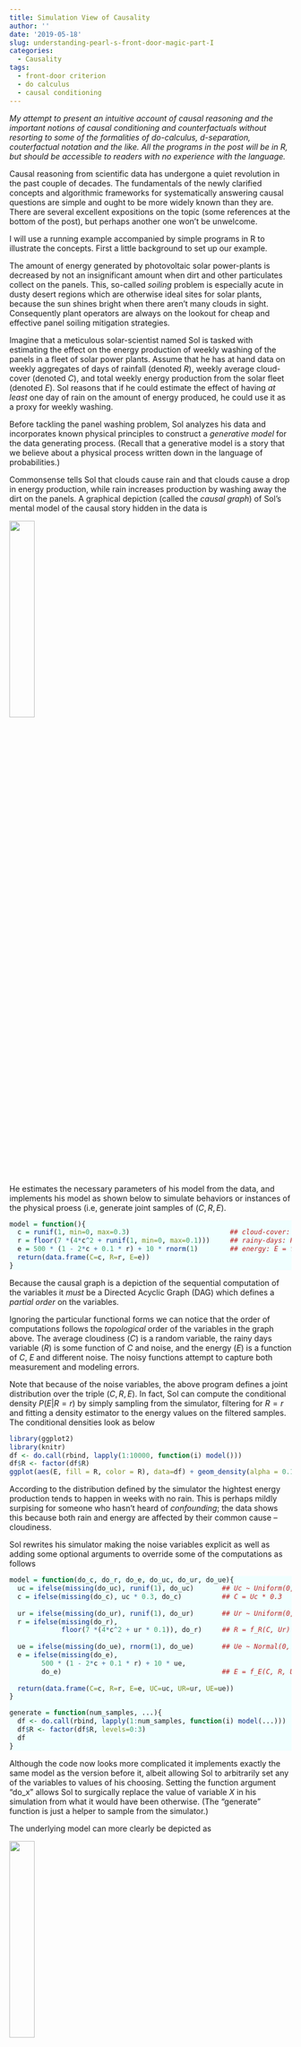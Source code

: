 ```yaml
---
title: Simulation View of Causality
author: ''
date: '2019-05-18'
slug: understanding-pearl-s-front-door-magic-part-I
categories:
  - Causality
tags:
  - front-door criterion
  - do calculus
  - causal conditioning
---
```

<style>
div.blue pre.r { background-color:azure; }
div.blue pre { background-color:#ffe2dd; }
</style>

_My attempt to present an intuitive account of causal reasoning and the important notions of causal conditioning and counterfactuals without resorting to some of the formalities of do-calculus, d-separation, couterfactual notation and the like. All the programs in the post will be in R, but should be accessible to readers with no experience with the language._

Causal reasoning from scientific data has undergone a quiet revolution in the past couple of decades. The fundamentals of the newly clarified concepts and algorithmic frameworks for systematically answering causal questions are simple and ought to be more widely known than they are. There are several excellent expositions on the topic (some references at the bottom of the post), but perhaps another one won't be unwelcome. 

I will use a running example accompanied by simple programs in R to illustrate the concepts. First a little background to set up our example. 

The amount of energy generated by photovoltaic solar power-plants is decreased by not an insignificant amount when dirt and other particulates collect on the panels. This, so-called _soiling_ problem is especially acute in dusty desert regions which are otherwise ideal sites for solar plants, because the sun shines bright when there aren't many clouds in sight. Consequently plant operators are always on the lookout for cheap and effective panel soiling mitigation strategies.

Imagine that a meticulous solar-scientist named Sol is tasked with estimating the effect on the energy production of weekly washing of the panels in a fleet of solar power plants. Assume that he has at hand data on weekly aggregates of days of rainfall (denoted $R$), weekly average cloud-cover (denoted $C$), and total weekly energy production from the solar fleet (denoted $E$). Sol reasons that if he could estimate the effect of having _at least_ one day of rain on the amount of energy produced, he could use it as a proxy for weekly washing.

Before tackling the panel washing problem, Sol analyzes his data and incorporates known physical principles to construct a _generative model_ for the data generating process. (Recall that a generative model is a story that we believe about a physical process written down in the language of probabilities.)

Commonsense tells Sol that clouds cause rain and that clouds cause a drop in energy production, while rain increases production by washing away the dirt on the panels. A graphical depiction (called the _causal graph_) of Sol's mental model of the causal story hidden in the data is

![](/post/2019-04-13-understanding-pearl-s-front-door-magic_files/solar_graph.png){width=30%}

He estimates the necessary parameters of his model from the data, and implements his model as shown below to simulate behaviors or instances of the physical proess (i.e, generate joint samples of $(C, R, E)$.

<div class = "blue">
```r
model = function(){
  c = runif(1, min=0, max=0.3)                         ## cloud-cover: C ~ Uniform(0, 0.3)
  r = floor(7 *(4*c^2 + runif(1, min=0, max=0.1)))     ## rainy-days: R = f_R(C, noise)
  e = 500 * (1 - 2*c + 0.1 * r) + 10 * rnorm(1)        ## energy: E = f_E(c, r, noise) 
  return(data.frame(C=c, R=r, E=e))
}
```
</div>

Because the causal graph is a depiction of the sequential computation of the variables it _must_ be a Directed Acyclic Graph (DAG) which defines a _partial order_ on the variables.

Ignoring the particular functional forms we can notice that the order of computations follows the _topological_ order of the variables in the graph above. The average cloudiness ($C$) is a random variable, the rainy days variable ($R$) is some function of $C$ and noise, and the energy ($E$) is a function of $C$, $E$ and different noise. The noisy functions attempt to capture both measurement and modeling errors. 

Note that because of the noise variables, the above program defines a joint distribution over the triple $(C, R, E)$. In fact, Sol can compute the conditional density $P(E | R=r)$ by simply sampling from the simulator, filtering for $R=r$ and fitting a density estimator to the energy values on the filtered samples. The conditional densities look as below

```r
library(ggplot2)
library(knitr)
df <- do.call(rbind, lapply(1:10000, function(i) model()))
df$R <- factor(df$R)
ggplot(aes(E, fill = R, color = R), data=df) + geom_density(alpha = 0.1)+ggtitle("P(E | R)")#+theme_bw() 
```

According to the distribution defined by the simulator the hightest energy production tends to happen in weeks with no rain. This is perhaps mildly surpising for someone who hasn't heard of _confounding_; the data shows this because both rain and energy are affected by their common cause -- cloudiness.

Sol rewrites his simulator making the noise variables explicit as well as adding some optional arguments to override some of the computations as follows

<div class = "blue">
```r
model = function(do_c, do_r, do_e, do_uc, do_ur, do_ue){
  uc = ifelse(missing(do_uc), runif(1), do_uc)       ## Uc ~ Uniform(0, 1)
  c = ifelse(missing(do_c), uc * 0.3, do_c)          ## C = Uc * 0.3 
  
  ur = ifelse(missing(do_ur), runif(1), do_ur)       ## Ur ~ Uniform(0, 1)
  r = ifelse(missing(do_r), 
             floor(7 *(4*c^2 + ur * 0.1)), do_r)     ## R = f_R(C, Ur)
  
  ue = ifelse(missing(do_ue), rnorm(1), do_ue)       ## Ue ~ Normal(0, 1)
  e = ifelse(missing(do_e), 
        500 * (1 - 2*c + 0.1 * r) + 10 * ue,
        do_e)                                        ## E = f_E(C, R, Ue)
  
  return(data.frame(C=c, R=r, E=e, UC=uc, UR=ur, UE=ue))
}

generate = function(num_samples, ...){
  df <- do.call(rbind, lapply(1:num_samples, function(i) model(...)))
  df$R <- factor(df$R, levels=0:3)
  df
}
```
</div>

Although the code now looks more complicated it implements exactly the same model as the version before it, albeit allowing Sol to arbitrarily set any of the variables to values of his choosing. Setting the function argument "do_x" allows Sol to surgically replace the value of variable $X$ in his simulation from what it would have been otherwise. (The "generate" function is just a helper to sample from the simulator.)

The underlying model can more clearly be depicted as 

![](/post/2019-04-13-understanding-pearl-s-front-door-magic_files/solar_graph_noise.png){width=30%}

The randomness in the simulator is owed only to the _indepdendent_ noise variables $U_C$, $U_R$ and $U_E$; the variables $C$, $R$ and $E$ are _deterministic_ functions of the variables they _listen to_ (to borrow a phrase that Judea Pearl populalized). We can think of the values taken by the noise variables $U_C$, $U_R$ and $U_E$ for any sample as _defining_ that sample. They give the sample its _individuality_ as it were.

A model with this structure is termed a _Structural Causal Model_, which I only mention to prime you to its encounter in future wanderings.    

The awesome power conferred by a simulator in one's possession brings a temptation to meddle that is hard to resist even for an old testament god, let alone a mere solar scientist. Sol dutifully proceeds to meddle.

Interventions
-------------
To determine the _causal_ effect of rain on energy production, Sol needs to simulate the process in a _parallel universe_ where rain can be controlled independently of its influence from cloudiness. (He is after all investigating the effect panel washing would have on energy production, and cloudiness would not affect the decision to wash.) He intervenes to set the rain variable to different values as follows

<div class = "blue">
```r
n <- 10000
## generate n samples each by setting do_r to different values 0, 1, 2, or 3
df_intervention <- do.call(rbind, lapply(0:3,function(r) generate(n, do_r = r)))
ggplot(aes(E, fill = R, color = R), data=df_intervention) + geom_density(alpha = 0.1)+ggtitle("P(E | do(R))")
```
</div>

The quantity $P(E|do(R=r))$ is shorthand for the distribution of $E$ produced when Sol samples from his simulator by setting the "do_r" argument to the value $r$. 

Contrary to the conditional probabilities estimated before, this simulation shows that more rain _causes_ more energy. The so-called __interventional distribution__ $P(E | do(R =r))$ is obtained by __causal conditioning__ and is in general _different_ from the __Bayesian conditional distribution__ $P(E|R=r)$. 

A graphical representation of the way the process unfolds in the parallel universe (and of the program that simulates it) is

![](/post/2019-04-13-understanding-pearl-s-front-door-magic_files/solar_graph_do_r.png){width=30%}

All the arrows pointing to the node $R$ have been severed and its value is set to $r$. This is the essence of what it means to intervene -- we remove any other causal influences on the variable on which we are intervening. This is why Bayesian conditioning differs from causal conditioning -- when we causally condition, we are hypothesizing a different universe which is running a _different program_, consequently producing a _different distribution_ over the observables. 

One way to internalize the conceptual difference between the two kinds of conditioning is to note that causal conditioning is carried out by setting the "do" argument of the simulator, whereas Bayesian conditioning is carried out by sampling and filtering. For example, to estimate $P(E | do(R =r), C=c)$ we sample from the simulator by setting argument do_r to $r$, then filter the generated samples for $C =c$ and compute the histogram over $E$ from the filtered samples.

So, what _is_ the distribution of $E$ given $do(R=r)$? First note that the joint probability $P(E, C|do(R=r))$ can be computed as

\begin{align}
P(E, C=c|do(R=r)) &= P(E|C=c, do(R=r)) P(C=c) \\
&= P(E|C=c, R=r) P(C=c) \\
\end{align}

The first equality stems from how $E$ is generated by the simulator -- first generate $C$ according its marginal probability and then generate $E$ from $C$ and the "intervened" value of $R$. The second equality results from the fact that if $C$ were fixed, it does not matter whether $R=r$ results "naturally" or from being intervened on. 

Therefore
$$P(E|do(R =r)) = \sum_c P(E, C=c|do(R=r)) = \sum_c P(E|C=c, R=r) P(C=c)$$
This result is an instance of something called the _backdoor formula_ about which I will have more to say in my next post. For now just notice how an expression for causal conditioning (with a "do") was translated into an expression containing only Bayesian conditioning (without any "do"s).

Now might be a good juncture to break for rest and to take in the scenery. As a warmup for what is coming next you might want to mull the following questions. Looking at the order of the calculations in Sol's simulator above may help.

- What is $P(E | do(R=r), do(U_R=u_r))$?
- How does $P(E|do(C = c))$ relate $P(E|C=c)$?
- What is the interpretation of $P(E|do(U_R = u_r))$?

Counterfactuals
---------------
As noted above for any one sample from the model, the particular values assumed by the random variables $U_C$, $U_R$ and $U_E$ for that sample completely specify it, and together represent a particular week in our universe. In other words, we can _define_ an individual week by _assigning_ specific values to these random variables. 

Let us generate a _single_ sample from, Sol's simulator. 

<div class = "blue">
```r
set.seed(0)
week_a = generate(1)                     ## generate one sample
kable(week_a, format="html", digits = 2) ## print the sample
```
</div>

We can now ask the following question. _What would the energy prodcution have been in this week had it not rained at all?_ This is what we call a _counterfactual_; a question about events in a universe where they unfolded contrary to those in our actual factual universe. 

What does this counterfactual question mean? Colloquially it means, "_all else being equal_ how would the energy production $E$ have changed to if we had set $R$ to zero?". Clearly the "all else" does not include $E$ itself. We only mean that while not changing anything that gives this week its _individuality_ how does intervening on $R$ affect $E$. 

As we said before, an instance derives its individuality from the values assumed by the noise variables $U_C$, $U_R$ and $U_E$. Therefore the way to answer the counterfactual is to run the simulator with the arguments do_uc, do_ur, do_ue set to 0.9, 0.27, and -0.33 respectively _and_ to set do_r to 0. 

<div class = "blue">
```r
counterfactual_week_a = generate(1, do_uc=0.9, do_ur=0.27, do_ue=-0.33, do_r=0)    ## counterfactual!
kable(counterfactual_week_a, format="html", digits = 2) 
```
</div>

We estimate that the energy production _would have been_ 227 Mwh ((instead of the 328 Mwh that was _actually observed_) had it not rained _in that particular week_.  Note that because all the noise variables are fixed there is no stochasticity left in the simulator -- it would produce exactly the same vector of observations no matter how many times we run it.

We can perform this $do(R=0)$ counterfactual computation for every instance in our universe. Because of the lack of stochasticity in counterfactual sample, there is a one-to-one correspondence between every example in the factual universe and those in the counterfactual universe. 

I will annotate the column names of the counterfactual samples by a subscript "r" (or "_r" in the column names) to indicate that these measurements are made in the parallel universe where $R$ was intervened on. 

<div class = "blue">
```r
n = 10000
weeks_actual = generate(n) 
weeks_counterfactual = do.call(rbind, lapply(1:n,function(i) 
           generate(1, do_uc=weeks_actual$UC[i], do_ur=weeks_actual$UR[i], do_ue=weeks_actual$UE[i], do_r=0)))
names(weeks_counterfactual) = paste0(names(weeks_counterfactual), "_r") ## rename counterfactual variables
df_counterfactual = cbind(weeks_actual,weeks_counterfactual)
kable(df_counterfactual[1:10,], format="html", digits = 2) 
```
</div>

As we expect, for all cases where $R=0$, the counterfactual values for all the variables equal their actual values (a no-rain week in our universe would see no difference in the counterfactual universe where we force it to not rain). Also since the noise variables in the counterfactual universe have the same values as those in ours the subscript "_r" is unnecessary. 

Let us compare the causal conditional distribution $P(E | do(R=0))$ with the distribution of the counterfactual energy variable $E_r$ in the above table.

<div class = "blue">
```r
plot(density(df_intervention$E[df_intervention$R == 0]), col="blue",
     main = "R = 0", xlab = "E")
lines(density(df_counterfactual[["E_r"]]), col="red")
```
</div>
Perhaps surprisingly they turn out to be the same. A moment's reflection about how these two distributions were generated from Sol's simulator should convince you that the inteventional distribution obtained by causal conditioning is _precisely_ the summary of counterfactuals over all the instances. In fact the interventional distribution $P(E|do(R=r))$ is could more precisely be written as $P(E_r|R_r = r)$. (Note that this is __non-standard notation__ but it makes it easier for me to keep everything straight.)

The notion of counterfactuals is therefore more fundamental than the notion of causal conditioning or interventional distributions. All interventional questions could be answered by generating counterfactual samples, and then appropriately conditioning and aggregating them.

We can ask very general conditional questions about this counterfactual universe. For example, "for a week with low energy production, what is the distribution of the decrease in energy production if we intervened to make it not rain?" Answer: $P(E - E_r|R_r=0, E < e)$. Filter the above table for $E < e$ and compute the histogram over the difference $E-E_r$ on the remaining rows.

We have been asking counterfactual questions about instances generated from the simulator. What if Sol wanted take a particular week from his dataset and ask what the energy production would have been had it not rained in _that week_? Since he only has access to the $C$, $R$ and $E$ variables for that week but _not_ the noise ($U_.$) variables, he cannot follow our simple procedure of running simulator with arguments do_r=0 and do_uc, do_ur and do_ue set to the particular values. The procedure he needs to follow is to first _estimate_ the _posterior distribution_ over noise variables from the probabilistic model (which the simulator mirrors) conditioned on the observations for that week, and use samples from this posterior as arguments for the simulator. In pseudocode 

<div class = "blue">
```R
sample_counterfactual(c, r, e){ ## single week observation = (c, r, e)
  for(i in 1:num_samples) {
    uc, ur, ue = sample_from(P(UC, UR, UE | C=c, R=r, E=e))
    counterfactual_samples_E[i] = generate(1, do_r=0, do_uc=uc, do_ur=ur, do_ue=ue)[["E"]]
  }
  return(counterfactual_samples_E)
}
```
</div>

Note that this procedure is no longer one-to-one; for a given week we obtain a _distribution_ over the energy production in the counterfactual "no-rain" universe. 

To summarize, the procedure to answer causal questions is to translate it into a description of the variables to _fix_ in the simulator, and of how to filter and aggregate the generated samples. In the happy situation where we have a fully-fledged generative model (and hence a simulator) that can generate joint samples of all the variables in the physical process the preceeding discussion is (almost) the entire story.


Unhappy Situations
------------------
Regrettably we live in a universe where the demand for happiness outstrips supply. If a simulator of the physical process were not available to answer your counterfactuals, what else might be? 

- __Graph known, data with all variables measured__. This is a situation where you know all the variables that constitute the system, have observations for all of them, and also know the causal structure (the DAG). All you need to produce a simulator is to estimate the _functions_ that compute a variable from its parents (and the variable specific noise) -- the so-called _mechanisms_ of the causal model. In a future post I will present an approach for end-to-end learning of all the causal mechanisms of a system.

- __Graph known, _not_ all variables measured__. This is where you will need _do-calculus_ -- a framework systematized chiefly by the work of Judea Pearl and his students. The calculus enables a _completely algorithmisized_ analysis of the graph and your "do" question to tell you 1) whether your question can be answered from your incomplete data, 2) if it can, _produce a formula_ in terms of your observed variables to answer the question, and 3) if it cannot, specify for which unmeasured variables you will need to collect data to make the question answerable. Please take a moment to recover your composure after this astonishing claim. 

The R package "causaleffect" implements the do-calculus. (There is a similar python package called "dowhy".) A simple demonstration of the power of the calculus follows.

<div class = "blue">
```r
library(igraph)
library(causaleffect)
g = graph.formula(C -+ R, R -+ E, C -+ E, simplify=F) ## the causal graph
causal.effect(y="E", x="R", G = g)      ## produce the formula for P(E | do(R))
```
</div>

Note that this is the same _backdoor formula_ we derived earlier by appealing to specific features of our simulator, which here was produced _programmatically_.

- __Graph unknown, data with all variables measured__. Estimating the  causal structure is much easier if the data can be measured "actively", that is, by actually intervening in the system that you are studying. This is not a luxury that is available in most circumstances. Several algorithms have been proposed that exploit the Markov independences implied by a causal structure (under another fairly mild assumption called _faithfulness_) to estimate (the estimable parts of) the causal graph from passively collected data. 
- __Graph unknown, not all variables measured__. Even when not all the variables in the graph are measured certain facts about the causal structure can be inferred from the incomplete data. I do not understand this topic well enough to say more.
- __Graph unknown, no data__. If you happen to find yourself in this situation, you should probably seek out a Bodhisattva to help with your counterfactual questions.


References
-----------
1. [If correlation doesn’t imply causation, then what does?](http://www.michaelnielsen.org/ddi/if-correlation-doesnt-imply-causation-then-what-does/), by Michael Nielsen. A excellent exposition of the basic concepts of causal calculus. A good place to start for the beginner 
2. [The Book of Why](http://bayes.cs.ucla.edu/WHY/), by Judea Pearl & Dana Mackenzie. You would do well read this book by the father of modern causal reasoning intended for the popular audience. 
3. [Lecture Notes](https://www.stat.cmu.edu/~cshalizi/uADA/12/), Cosma Shalizi. This is an excellent resource for slightly more technical material but presented in a very engaging manner, not only about causality but other statistical topics.


